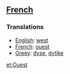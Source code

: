 ==[[French]]==

===Translations===

*[[English]]: [[west]]
*[[French]]: [[ouest]]
*[[Greey]]: [[dyse]], [[dytike]]

[[et:Ouest]]